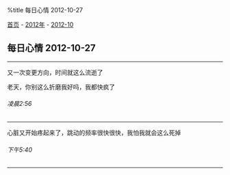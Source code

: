 %title 每日心情 2012-10-27

[[../../../index|首页]] - [[../index|2012年]] - [[index|2012-10]]
==每日心情 2012-10-27==
----
又一次变更方向，时间就这么流逝了

老天，你别这么折磨我好吗，我都快疯了
======凌晨2:56======
----
心脏又开始疼起来了，跳动的频率很快很快，我怕我就会这么死掉
======下午5:40======
----
